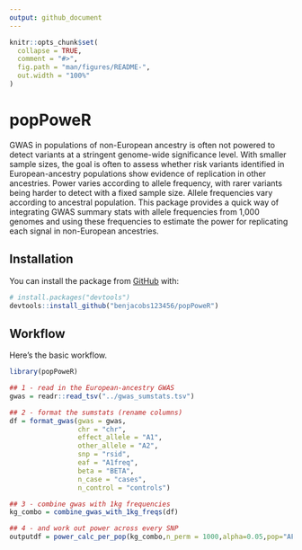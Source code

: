 ```yaml
---
output: github_document
---
```


<!-- README.md is generated from README.Rmd. Please edit that file -->

```r
knitr::opts_chunk$set(
  collapse = TRUE,
  comment = "#>",
  fig.path = "man/figures/README-",
  out.width = "100%"
)
```

# popPoweR

<!-- badges: start -->
<!-- badges: end -->

GWAS in populations of non-European ancestry is often not powered to detect variants at a stringent genome-wide significance level. With smaller sample sizes, the goal is often to assess whether risk variants identified in European-ancestry populations show evidence of replication in other ancestries. Power varies according to allele frequency, with rarer variants being harder to detect with a fixed sample size. Allele frequencies vary according to ancestral population. This package provides a quick way of integrating GWAS summary stats with allele frequencies from 1,000 genomes and using these frequencies to estimate the power for replicating each signal in non-European ancestries.  

## Installation

You can install the package from [GitHub](https://github.com/) with:

``` r
# install.packages("devtools")
devtools::install_github("benjacobs123456/popPoweR")
```
## Workflow

Here's the basic workflow.

```r
library(popPoweR)

## 1 - read in the European-ancestry GWAS
gwas = readr::read_tsv("../gwas_sumstats.tsv")

## 2 - format the sumstats (rename columns)
df = format_gwas(gwas = gwas,
                 chr = "chr",
                 effect_allele = "A1",
                 other_allele = "A2",
                 snp = "rsid",
                 eaf = "A1freq",
                 beta = "BETA",
                 n_case = "cases",
                 n_control = "controls")

## 3 - combine gwas with 1kg frequencies
kg_combo = combine_gwas_with_1kg_freqs(df)

## 4 - and work out power across every SNP
outputdf = power_calc_per_pop(kg_combo,n_perm = 1000,alpha=0.05,pop="AFR")
```


